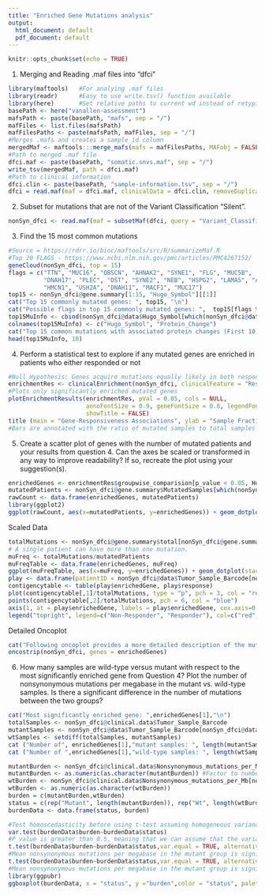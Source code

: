 ```yaml
---
title: "Enriched Gene Mutations analysis"
output:
  html_document: default
  pdf_document: default
---
```


```r
knitr::opts_chunk$set(echo = TRUE)
```

1) Merging and Reading .maf files into "dfci" 
```r
library(maftools)   #For analying .maf files
library(readr)      #Easy to use write.tsv() function available
library(here)       #Set relative paths to current wd instead of retyping long direct path names
basePath <- here("vanallen-assessment")  
mafsPath <- paste(basePath, "mafs", sep = "/")
mafFiles <- list.files(mafsPath)
mafFilesPaths <- paste(mafsPath, mafFiles, sep = "/")
#Merges .mafs and creates a sample_id column
mergedMaf <- maftools:::merge_mafs(mafs = mafFilesPaths, MAFobj = FALSE) 
#Path to merged .maf file
dfci.maf <- paste(basePath, "somatic.snvs.maf", sep = "/") 
write_tsv(mergedMaf, path = dfci.maf) 
#Path to clinical information
dfci.clin <- paste(basePath, "sample-information.tsv", sep = "/") 
dfci = read.maf(maf = dfci.maf, clinicalData = dfci.clin, removeDuplicatedVariants = FALSE) #Retaining all variants
```


2) Subset for mutations that are not of the Variant Classification “Silent”. 
```r
nonSyn_dfci <- read.maf(maf = subsetMaf(dfci, query = "Variant_Classification != 'Silent'"), clinicalData = dfci.clin, removeDuplicatedVariants = FALSE)
```


3) Find the 15 most common mutations
```r
#Source = https://rdrr.io/bioc/maftools/src/R/summarizeMaf.R
#Top 20 FLAGS - https://www.ncbi.nlm.nih.gov/pmc/articles/PMC4267152/
geneCloud(nonSyn_dfci, top = 15)
flags = c("TTN", "MUC16", "OBSCN", "AHNAK2", "SYNE1", "FLG", "MUC5B",
          "DNAH17", "PLEC", "DST", "SYNE2", "NEB", "HSPG2", "LAMA5", "AHNAK",
          "HMCN1", "USH2A", "DNAH11", "MACF1", "MUC17")
top15 <- nonSyn_dfci@gene.summary[1:15, "Hugo_Symbol"][[1]]
cat("Top 15 commonly mutated genes: ", top15, "\n")
cat("Possible flags in top 15 commonly mutated genes: ",  top15[flags %in% top15], "\n")
top15MuInfo <- cbind(nonSyn_dfci@data$Hugo_Symbol[which(nonSyn_dfci@data$Hugo_Symbol %in% top15)], nonSyn_dfci@data$Protein_Change[which(nonSyn_dfci@data$Hugo_Symbol %in% top15)])
colnames(top15MuInfo) <- c("Hugo_Symbol", "Protein_Change")
cat("Top 15 common mutations with associated protein changes (First 10)\n")
head(top15MuInfo, 10)
```

4) Perform a statistical test to explore if any mutated genes are enriched in patients who either responded or not
```r
#Null Hypothesis: Genes acquire mutations equally likely in both responders and non responders
enrichmentRes <- clinicalEnrichment(nonSyn_dfci, clinicalFeature = "Response")
#Plots only significantly enriched mutated genes
plotEnrichmentResults(enrichmentRes, pVal = 0.05, cols = NULL,
                      annoFontSize = 0.9, geneFontSize = 0.8, legendFontSize = 0.8,
                      showTitle = FALSE)
title (main = "Gene-Responsiveness Associations", ylab = "Sample Fraction associated with Responses", xlab = "Enriched Genes", line = 2.2)
#Bars are annotated with the ratio of mutated samples to total samples


```


5) Create a scatter plot of genes with the number of mutated patients and your results from question 4. Can the axes be scaled or transformed in any way to improve readability? If so, recreate the plot using your suggestion(s).  
```r
enrichedGenes <- enrichmentRes$groupwise_comparision[p_value < 0.05, Hugo_Symbol]
mutatedPatients <- nonSyn_dfci@gene.summary$MutatedSamples[which(nonSyn_dfci@gene.summary$Hugo_Symbol %in% enrichedGenes)]
rawCount <- data.frame(enrichedGenes, mutatedPatients)
library(ggplot2)
ggplot(rawCount, aes(x=mutatedPatients, y=enrichedGenes)) + geom_dotplot(stackdir = "center", binaxis = "y", method="histodot", binwidth = 0.5) + ggtitle("Raw Mutated Patient Count Vs Enriched Genes") + labs(x = "Raw Mutated Patient Count", y = "Enriched Genes")
```
Scaled Data
```r
totalMutations <- nonSyn_dfci@gene.summary$total[nonSyn_dfci@gene.summary$Hugo_Symbol %in% enrichedGenes] #Do not consider Tumor_Sample_Bracodes as same patient sample could be run with different barcodes
# A single patient can have more than one mutation. 
muFreq <- totalMutations/mutatedPatients
muFreqTable <- data.frame(enrichedGenes, muFreq)
ggplot(muFreqTable, aes(x=muFreq, y=enrichedGenes)) + geom_dotplot(stackdir = "center", binaxis = "y", method="histodot", binwidth = 0.5) + ggtitle("Mutation Frequency Vs Enriched Genes") + labs(x = "Mutation Frequency", y = "Enriched Genes")
play <- data.frame(patientID = nonSyn_dfci@data$Tumor_Sample_Barcode[nonSyn_dfci@data$Hugo_Symbol %in% enrichedGenes], enrichedGene = nonSyn_dfci@data$Hugo_Symbol[nonSyn_dfci@data$Hugo_Symbol %in% enrichedGenes], response = nonSyn_dfci@clinical.data$Response[nonSyn_dfci@data$Tumor_Sample_Barcode[nonSyn_dfci@data$Hugo_Symbol %in% enrichedGenes]])
contigencytable <- table(play$enrichedGene, play$response)
plot(contigencytable[,1]/totalMutations, type = "p", pch = 3, col = "red", main = "Scaled Data", xlab = "Enriched Genes", ylab = "Mutation Frequency", xaxt='n')
points(contigencytable[,2]/totalMutations, pch = 6, col = "blue")
axis(1, at = play$enrichedGene, labels = play$enrichedGene, cex.axis=0.6)
legend("topright", legend=c("Non-Responder", "Responder"), col=c("red", "blue"), lty=1:2, cex=0.8)
```


Detailed Oncoplot
```r
cat("Following oncoplot provides a more detailed description of the mutations in the enriched genes in each patient\n")
oncostrip(nonSyn_dfci, genes = enrichedGenes)
```

6) How many samples are wild-type versus mutant with respect to the most significantly enriched gene from Question 4?
Plot the number of nonsynonymous mutations per megabase in the mutant vs. wild-type samples. Is there a significant difference in the number of mutations between the two groups?
```r
cat("Most significantly enriched gene: ",enrichedGenes[1],"\n")
totalSamples <- nonSyn_dfci@clinical.data$Tumor_Sample_Barcode
mutantSamples <- nonSyn_dfci@data$Tumor_Sample_Barcode[nonSyn_dfci@data$Hugo_Symbol %in% enrichedGenes[1]]
wtSamples <- setdiff(totalSamples, mutantSamples)
cat ("Number of", enrichedGenes[1],"mutant samples: ", length(mutantSamples), "\n")
cat ("Number of ",enrichedGenes[1],"wild-type samples: ", length(wtSamples) )

mutantBurden <- nonSyn_dfci@clinical.data$Nonsynonymous_mutations_per_Mb[nonSyn_dfci@clinical.data$Tumor_Sample_Barcode %in% mutantSamples]
mutantBurden <- as.numeric(as.character(mutantBurden)) #Factor to number conversion
wtBurden <- nonSyn_dfci@clinical.data$Nonsynonymous_mutations_per_Mb[nonSyn_dfci@clinical.data$Tumor_Sample_Barcode %in% wtSamples]
wtBurden <- as.numeric(as.character(wtBurden))
burden = c(mutantBurden,wtBurden)
status = c(rep("Mutant", length(mutantBurden)), rep("Wt", length(wtBurden)))
burdenData <- data.frame(status, burden)

#Test homoscedasticity before using t-test assuming homogeneous variances
var.test(burdenData$burden~burdenData$status)
#P value is greater than 0.5, meaning that we can assume that the variances of both groups are homogenous
t.test(burdenData$burden~burdenData$status,var.equal = TRUE, alternative = "two.sided")
#Mean nonsynonymous mutations per megabase in the mutant group is significantly different from that of the wild-type group
t.test(burdenData$burden~burdenData$status,var.equal = TRUE, alternative = "greater")
#Mean nonsynonymous mutations per megabase in the mutant group is significantly higher than that of the wild-type group
library(ggpubr)
ggboxplot(burdenData, x = "status", y ="burden",color = "status", palette = c("#00AFBB", "#E7B800"), order = c("Mutant", "Wt"), ylab = "Mutation Burden", xlab = "Patient Status")
```

